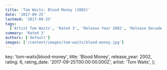 ```yaml
---
title: 'Tom Waits: Blood Money (2002)'
date: '2017-09-25'
lastmod: '2017-09-25'
tags:
  ['Artist Tom Waits', 'Rated 3', 'Release Year 2002', 'Release Decade 2000']
summary: 'Rated 3'
authors: ['default']
images: ['/content/images/tom-waits|blood-money.jpg']
---
```


  key: 'tom-waits|blood-money',
  title: 'Blood Money',
  release_year: 2002,
  rating: 6,
  rating_date: '2017-09-25T00:00:00.000Z',
  artist: 'Tom Waits',
};

<MusicRating data={data} />
